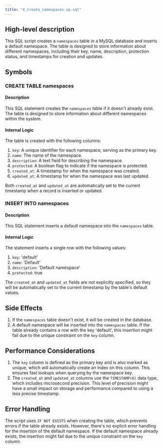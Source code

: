 ```yaml
---
title: "4_create_namespaces.up.sql"
---
```


## High-level description
This SQL script creates a `namespaces` table in a MySQL database and inserts a default namespace. The table is designed to store information about different namespaces, including their key, name, description, protection status, and timestamps for creation and updates.

## Symbols

### CREATE TABLE namespaces
#### Description
This SQL statement creates the `namespaces` table if it doesn't already exist. The table is designed to store information about different namespaces within the system.

#### Internal Logic
The table is created with the following columns:
1. `key`: A unique identifier for each namespace, serving as the primary key.
2. `name`: The name of the namespace.
3. `description`: A text field for describing the namespace.
4. `protected`: A boolean flag to indicate if the namespace is protected.
5. `created_at`: A timestamp for when the namespace was created.
6. `updated_at`: A timestamp for when the namespace was last updated.

Both `created_at` and `updated_at` are automatically set to the current timestamp when a record is inserted or updated.

### INSERT INTO namespaces
#### Description
This SQL statement inserts a default namespace into the `namespaces` table.

#### Internal Logic
The statement inserts a single row with the following values:
1. `key`: 'default'
2. `name`: 'Default'
3. `description`: 'Default namespace'
4. `protected`: true

The `created_at` and `updated_at` fields are not explicitly specified, so they will be automatically set to the current timestamp by the table's default values.

## Side Effects
1. If the `namespaces` table doesn't exist, it will be created in the database.
2. A default namespace will be inserted into the `namespaces` table. If the table already contains a row with the key 'default', this insertion might fail due to the unique constraint on the `key` column.

## Performance Considerations
1. The `key` column is defined as the primary key and is also marked as unique, which will automatically create an index on this column. This ensures fast lookups when querying by the namespace key.
2. The `created_at` and `updated_at` columns use the `TIMESTAMP(6)` data type, which includes microsecond precision. This level of precision might have a small impact on storage and performance compared to using a less precise timestamp.

## Error Handling
The script uses `IF NOT EXISTS` when creating the table, which prevents errors if the table already exists. However, there's no explicit error handling for the insertion of the default namespace. If the default namespace already exists, the insertion might fail due to the unique constraint on the `key` column.